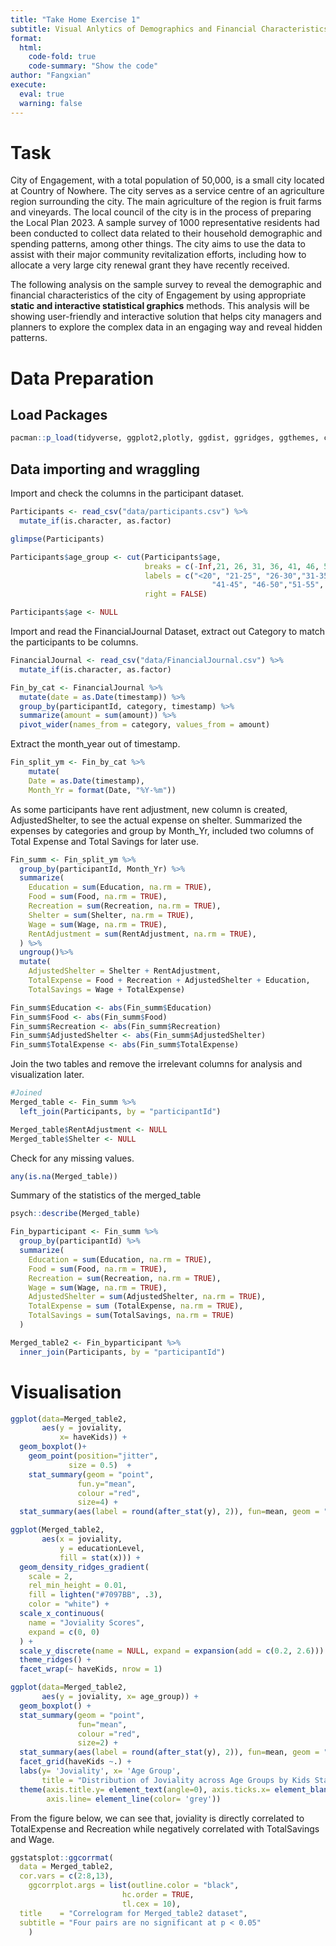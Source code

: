 ```yaml
---
title: "Take Home Exercise 1"
subtitle: Visual Anlytics of Demographics and Financial Characteristics of the Residents in the City of Engagement to Aid Revitalization Grant Allocation
format: 
  html: 
    code-fold: true
    code-summary: "Show the code"
author: "Fangxian"
execute: 
  eval: true
  warning: false
---
```


# Task

City of Engagement, with a total population of 50,000, is a small city located at Country of Nowhere. The city serves as a service centre of an agriculture region surrounding the city. The main agriculture of the region is fruit farms and vineyards. The local council of the city is in the process of preparing the Local Plan 2023. A sample survey of 1000 representative residents had been conducted to collect data related to their household demographic and spending patterns, among other things. The city aims to use the data to assist with their major community revitalization efforts, including how to allocate a very large city renewal grant they have recently received.

The following analysis on the sample survey to reveal the demographic and financial characteristics of the city of Engagement by using appropriate **static and interactive statistical graphics** methods. This analysis will be showing user-friendly and interactive solution that helps city managers and planners to explore the complex data in an engaging way and reveal hidden patterns.

# Data Preparation

## Load Packages

```r
pacman::p_load(tidyverse, ggplot2,plotly, ggdist, ggridges, ggthemes, colorspace, ggstatsplot, patchwork, ggrepel)
```

## Data importing and wraggling

Import and check the columns in the participant dataset.

```r
Participants <- read_csv("data/participants.csv") %>%
  mutate_if(is.character, as.factor)

glimpse(Participants)
```

```r
Participants$age_group <- cut(Participants$age,
                              breaks = c(-Inf,21, 26, 31, 36, 41, 46, 51, 56, Inf),
                              labels = c("<20", "21-25", "26-30","31-35", "36-40", 
                                             "41-45", "46-50","51-55", "56-60"),
                              right = FALSE)

Participants$age <- NULL
```

Import and read the FinancialJournal Dataset, extract out Category to match the participants to be columns.

```r
FinancialJournal <- read_csv("data/FinancialJournal.csv") %>%
  mutate_if(is.character, as.factor)

Fin_by_cat <- FinancialJournal %>%
  mutate(date = as.Date(timestamp)) %>%
  group_by(participantId, category, timestamp) %>%
  summarize(amount = sum(amount)) %>%
  pivot_wider(names_from = category, values_from = amount)
```

Extract the month_year out of timestamp.

```r
Fin_split_ym <- Fin_by_cat %>%  
    mutate(
    Date = as.Date(timestamp),
    Month_Yr = format(Date, "%Y-%m")) 
```

As some participants have rent adjustment, new column is created, AdjustedShelter, to see the actual expense on shelter. Summarized the expenses by categories and group by Month_Yr, included two columns of Total Expense and Total Savings for later use.

```r
Fin_summ <- Fin_split_ym %>% 
  group_by(participantId, Month_Yr) %>% 
  summarize(
    Education = sum(Education, na.rm = TRUE),
    Food = sum(Food, na.rm = TRUE),
    Recreation = sum(Recreation, na.rm = TRUE),
    Shelter = sum(Shelter, na.rm = TRUE),
    Wage = sum(Wage, na.rm = TRUE),
    RentAdjustment = sum(RentAdjustment, na.rm = TRUE),
  ) %>% 
  ungroup()%>%
  mutate(
    AdjustedShelter = Shelter + RentAdjustment,
    TotalExpense = Food + Recreation + AdjustedShelter + Education,
    TotalSavings = Wage + TotalExpense)

Fin_summ$Education <- abs(Fin_summ$Education)
Fin_summ$Food <- abs(Fin_summ$Food)
Fin_summ$Recreation <- abs(Fin_summ$Recreation)
Fin_summ$AdjustedShelter <- abs(Fin_summ$AdjustedShelter)
Fin_summ$TotalExpense <- abs(Fin_summ$TotalExpense)


```

Join the two tables and remove the irrelevant columns for analysis and visualization later.

```r
#Joined 
Merged_table <- Fin_summ %>%
  left_join(Participants, by = "participantId")

Merged_table$RentAdjustment <- NULL
Merged_table$Shelter <- NULL
```

Check for any missing values.

```r
any(is.na(Merged_table))
```

Summary of the statistics of the merged_table

```r
psych::describe(Merged_table)
```

```r
Fin_byparticipant <- Fin_summ %>%
  group_by(participantId) %>%
  summarize(
    Education = sum(Education, na.rm = TRUE),
    Food = sum(Food, na.rm = TRUE),
    Recreation = sum(Recreation, na.rm = TRUE),
    Wage = sum(Wage, na.rm = TRUE),
    AdjustedShelter = sum(AdjustedShelter, na.rm = TRUE),
    TotalExpense = sum (TotalExpense, na.rm = TRUE),
    TotalSavings = sum(TotalSavings, na.rm = TRUE)
  ) 

Merged_table2 <- Fin_byparticipant %>%
  inner_join(Participants, by = "participantId")

```

# Visualisation

```r
ggplot(data=Merged_table2, 
       aes(y = joviality,       
           x= haveKids)) +    
  geom_boxplot()+
    geom_point(position="jitter", 
             size = 0.5)  +
    stat_summary(geom = "point",       
               fun.y="mean",         
               colour ="red",        
               size=4) +
  stat_summary(aes(label = round(after_stat(y), 2)), fun=mean, geom = "label_repel", size=3, angle=150)
```

```r
ggplot(Merged_table2, 
       aes(x = joviality, 
           y = educationLevel,
           fill = stat(x))) +
  geom_density_ridges_gradient(
    scale = 2,
    rel_min_height = 0.01,
    fill = lighten("#7097BB", .3),
    color = "white") +
  scale_x_continuous(
    name = "Joviality Scores",
    expand = c(0, 0)
  ) +
  scale_y_discrete(name = NULL, expand = expansion(add = c(0.2, 2.6))) +
  theme_ridges() +
  facet_wrap(~ haveKids, nrow = 1)
```

```r
ggplot(data=Merged_table2, 
       aes(y = joviality, x= age_group)) +
  geom_boxplot() +
  stat_summary(geom = "point",
               fun="mean",
               colour ="red",
               size=2) +
  stat_summary(aes(label = round(after_stat(y), 2)), fun=mean, geom = "label_repel", size=3, angle=150) +
  facet_grid(haveKids ~.) +
  labs(y= 'Joviality', x= 'Age Group',
       title = "Distribution of Joviality across Age Groups by Kids Status") +
  theme(axis.title.y= element_text(angle=0), axis.ticks.x= element_blank(),
        axis.line= element_line(color= 'grey'))
```

From the figure below, we can see that, joviality is directly correlated to TotalExpense and Recreation while negatively correlated with TotalSavings and Wage.

```r
ggstatsplot::ggcorrmat(
  data = Merged_table2,
  cor.vars = c(2:8,13),
    ggcorrplot.args = list(outline.color = "black", 
                         hc.order = TRUE,
                         tl.cex = 10),
  title    = "Correlogram for Merged_table2 dataset",
  subtitle = "Four pairs are no significant at p < 0.05"
    )
```
